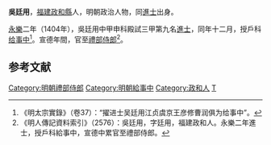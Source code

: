 '''吳廷用'''，[[福建|福建]][[政和縣|政和縣]]人，明朝政治人物，同[[進士|進士]]出身。

[[永樂|永樂]]二年（1404年），吳廷用中甲申科殿試三甲第九名[[進士|進士]]，同年十二月，授戶科[[给事中|给事中]]<ref>《明太宗實錄》（卷37）：“擢进士吴廷用江贞虞京王彦修曹润俱为给事中”。</ref>。宣德年間，官至[[禮部侍郎|禮部侍郎]]<ref>《明人傳記資料索引》（2576）：吳廷用，字廷用，福建政和人。永樂二年進士，授戶科給事中，宣德中累官至禮部侍郎。</ref>。

==参考文献==
{{Reflist}}
{{明朝人物小作品}}
{{永樂二年甲申科殿試金榜}}
{{DEFAULTSORT:Wu吳}}
[[Category:明朝禮部侍郎|Category:明朝禮部侍郎]]
[[Category:明朝給事中|Category:明朝給事中]]
[[Category:政和人|Category:政和人]]
[[Category:吳姓|T]]